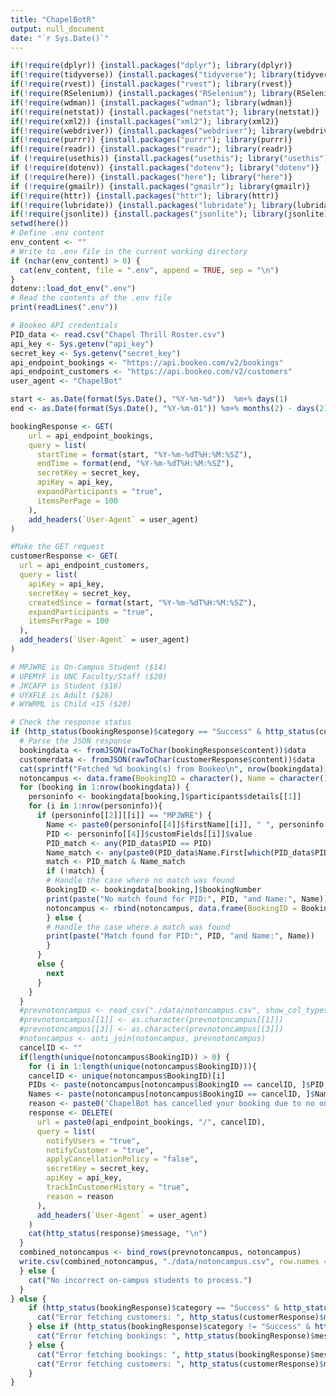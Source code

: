 ```yaml
---
title: "ChapelBotR"
output: null_document
date: "`r Sys.Date()`"
---
```


```r
if(!require(dplyr)) {install.packages("dplyr"); library(dplyr)}
if(!require(tidyverse)) {install.packages("tidyverse"); library(tidyverse)}
if(!require(rvest)) {install.packages("rvest"); library(rvest)}
if(!require(RSelenium)) {install.packages("RSelenium"); library(RSelenium)}
if(!require(wdman)) {install.packages("wdman"); library(wdman)}
if(!require(netstat)) {install.packages("netstat"); library(netstat)}
if(!require(xml2)) {install.packages("xml2"); library(xml2)}
if(!require(webdriver)) {install.packages("webdriver"); library(webdriver)}
if(!require(purrr)) {install.packages("purrr"); library(purrr)}
if(!require(readr)) {install.packages("readr"); library(readr)}
if (!require(usethis)) {install.packages("usethis"); library("usethis")}
if (!require(dotenv)) {install.packages("dotenv"); library("dotenv")}
if (!require(here)) {install.packages("here"); library("here")}
if (!require(gmailr)) {install.packages("gmailr"); library(gmailr)}
if(!require(httr)) {install.packages("httr"); library(httr)}
if(!require(lubridate)) {install.packages("lubridate"); library(lubridate)}
if(!require(jsonlite)) {install.packages("jsonlite"); library(jsonlite)}
setwd(here())
# Define .env content
env_content <- ""
# Write to .env file in the current working directory
if (nchar(env_content) > 0) {
  cat(env_content, file = ".env", append = TRUE, sep = "\n")
}
dotenv::load_dot_env(".env")
# Read the contents of the .env file
print(readLines(".env"))
```

```r
# Bookeo API credentials
PID_data <- read.csv("Chapel Thrill Roster.csv")
api_key <- Sys.getenv("api_key")
secret_key <- Sys.getenv("secret_key")
api_endpoint_bookings <- "https://api.bookeo.com/v2/bookings"
api_endpoint_customers <- "https://api.bookeo.com/v2/customers"
user_agent <- "ChapelBot"

start <- as.Date(format(Sys.Date(), "%Y-%m-%d"))  %m+% days(1)
end <- as.Date(format(Sys.Date(), "%Y-%m-01")) %m+% months(2) - days(2)  # Last day of the next month

bookingResponse <- GET(
    url = api_endpoint_bookings,
    query = list(
      startTime = format(start, "%Y-%m-%dT%H:%M:%SZ"),
      endTime = format(end, "%Y-%m-%dT%H:%M:%SZ"),
      secretKey = secret_key,
      apiKey = api_key,
      expandParticipants = "true",
      itemsPerPage = 100
    ),
    add_headers(`User-Agent` = user_agent)
)

#Make the GET request
customerResponse <- GET(
  url = api_endpoint_customers,
  query = list(
    apiKey = api_key,
    secretKey = secret_key,
    createdSince = format(start, "%Y-%m-%dT%H:%M:%SZ"),
    expandParticipants = "true",
    itemsPerPage = 100
  ),
  add_headers(`User-Agent` = user_agent)
)

# MPJWRE is On-Campus Student ($14)
# UPEMYF is UNC Faculty/Staff ($20)
# JKCAFP is Student ($16)
# UYXFLE is Adult ($26)
# WYWRML is Child <15 ($20)

# Check the response status
if (http_status(bookingResponse)$category == "Success" & http_status(customerResponse)$category == "Success") {
  # Parse the JSON response
  bookingdata <- fromJSON(rawToChar(bookingResponse$content))$data
  customerdata <- fromJSON(rawToChar(customerResponse$content))$data
  cat(sprintf("Fetched %d booking(s) from Bookeo\n", nrow(bookingdata)))
  notoncampus <- data.frame(BookingID = character(), Name = character(), PID = character(), Name_match = logical(), PID_match = logical(), stringsAsFactors = FALSE)
  for (booking in 1:nrow(bookingdata)) {
    personinfo <- bookingdata[booking,]$participants$details[[1]]
    for (i in 1:nrow(personinfo)){
      if (personinfo[[2]][[i]] == "MPJWRE") {
        Name <- paste0(personinfo[[4]]$firstName[[i]], " ", personinfo[[4]]$lastName[[i]])
        PID <- personinfo[[4]]$customFields[[i]]$value
        PID_match <- any(PID_data$PID == PID)
        Name_match <- any(paste0(PID_data$Name.First[which(PID_data$PID == PID)], " ", PID_data$Name.Last[which(PID_data$PID == PID)]) == Name)
        match <- PID_match & Name_match
        if (!match) {
        # Handle the case where no match was found
        BookingID <- bookingdata[booking,]$bookingNumber
        print(paste("No match found for PID:", PID, "and Name:", Name))
        notoncampus <- rbind(notoncampus, data.frame(BookingID = BookingID, Name = Name, PID = PID, Name_match = Name_match, PID_match = PID_match, stringsAsFactors = FALSE))
        } else {
        # Handle the case where a match was found
        print(paste("Match found for PID:", PID, "and Name:", Name))
        }
      }
      else {
        next
      }
    }
  }
  #prevnotoncampus <- read_csv("./data/notoncampus.csv", show_col_types = FALSE)
  #prevnotoncampus[[1]] <- as.character(prevnotoncampus[[1]])
  #prevnotoncampus[[3]] <- as.character(prevnotoncampus[[3]])
  #notoncampus <- anti_join(notoncampus, prevnotoncampus)
  cancelID <- ""
  if(length(unique(notoncampus$BookingID)) > 0) {
    for (i in 1:length(unique(notoncampus$BookingID))){
    cancelID <- unique(notoncampus$BookingID)[i]
    PIDs <- paste(notoncampus[notoncampus$BookingID == cancelID, ]$PID, collapse = ", ")
    Names <- paste(notoncampus[notoncampus$BookingID == cancelID, ]$Name, collapse = ", ")
    reason <- paste0('ChapelBot has cancelled your booking due to no on-campus UNC student match being found for respective PID(s): ', PIDs, ' and Name(s): ', Names, '. You can rebook at chapelthrillescapes.com/book with a PID matching the names of the on-campus student(s) exactly as they appear on their Student ID or for off-campus students select "Student ($16)." If you think this cancellation is incorrect or have any questions, please send our team an email at admin@chapelthrillescapes.com.')
    response <- DELETE(
      url = paste0(api_endpoint_bookings, "/", cancelID),
      query = list(
        notifyUsers = "true",
        notifyCustomer = "true",
        applyCancellationPolicy = "false",
        secretKey = secret_key,
        apiKey = api_key,
        trackInCustomerHistory = "true",
        reason = reason
      ),
      add_headers(`User-Agent` = user_agent)
    )
    cat(http_status(response)$message, "\n")
  }
  combined_notoncampus <- bind_rows(prevnotoncampus, notoncampus)
  write.csv(combined_notoncampus, "./data/notoncampus.csv", row.names = FALSE)
  } else {
    cat("No incorrect on-campus students to process.")
  }
} else {
    if (http_status(bookingResponse)$category == "Success" & http_status(customerResponse)$category != "Success") {
      cat("Error fetching customers: ", http_status(customerResponse)$message)
    } else if (http_status(bookingResponse)$category != "Success" & http_status(customerResponse)$category == "Success") {
      cat("Error fetching bookings: ", http_status(bookingResponse)$message)
    } else {
      cat("Error fetching bookings: ", http_status(bookingResponse)$message, "\n")
      cat("Error fetching customers: ", http_status(customerResponse)$message)
    }
}
```